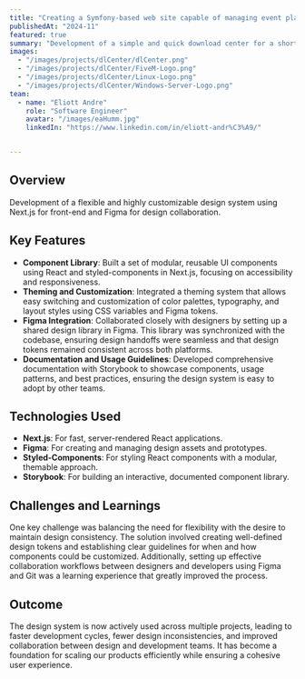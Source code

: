 ```yaml
---
title: "Creating a Symfony-based web site capable of managing event planning (Forum Planner)"
publishedAt: "2024-11"
featured: true
summary: "Development of a simple and quick download center for a short term project, focusing on high speed and high availability for large file and big quantity."
images:
  - "/images/projects/dlCenter/dlCenter.png"
  - "/images/projects/dlCenter/FiveM-Logo.png"
  - "/images/projects/dlCenter/Linux-Logo.png"
  - "/images/projects/dlCenter/Windows-Server-Logo.png"
team:
  - name: "Eliott Andre"
    role: "Software Engineer"
    avatar: "/images/eaHumm.jpg"
    linkedIn: "https://www.linkedin.com/in/eliott-andr%C3%A9/"


---
```


## Overview

Development of a flexible and highly customizable design system using Next.js for front-end and Figma for design collaboration.

## Key Features

- **Component Library**: Built a set of modular, reusable UI components using React and styled-components in Next.js, focusing on accessibility and responsiveness.
- **Theming and Customization**: Integrated a theming system that allows easy switching and customization of color palettes, typography, and layout styles using CSS variables and Figma tokens.
- **Figma Integration**: Collaborated closely with designers by setting up a shared design library in Figma. This library was synchronized with the codebase, ensuring design handoffs were seamless and that design tokens remained consistent across both platforms.
- **Documentation and Usage Guidelines**: Developed comprehensive documentation with Storybook to showcase components, usage patterns, and best practices, ensuring the design system is easy to adopt by other teams.

## Technologies Used

- **Next.js**: For fast, server-rendered React applications.
- **Figma**: For creating and managing design assets and prototypes.
- **Styled-Components**: For styling React components with a modular, themable approach.
- **Storybook**: For building an interactive, documented component library.

## Challenges and Learnings

One key challenge was balancing the need for flexibility with the desire to maintain design consistency. The solution involved creating well-defined design tokens and establishing clear guidelines for when and how components could be customized. Additionally, setting up effective collaboration workflows between designers and developers using Figma and Git was a learning experience that greatly improved the process.

## Outcome

The design system is now actively used across multiple projects, leading to faster development cycles, fewer design inconsistencies, and improved collaboration between design and development teams. It has become a foundation for scaling our products efficiently while ensuring a cohesive user experience.